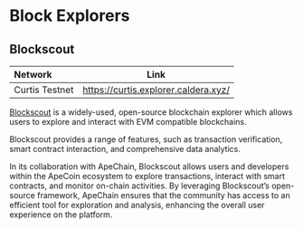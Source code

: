 # Block Explorers

## Blockscout


| Network | Link |    
| :------------ | :---------: 
| Curtis Testnet | https://curtis.explorer.caldera.xyz/ |


[Blockscout](https://www.blockscout.com/) is a widely-used, open-source blockchain explorer which allows users to explore and interact with EVM compatible blockchains. 

Blockscout provides a range of features, such as transaction verification, smart contract interaction, and comprehensive data analytics. 

In its collaboration with ApeChain, Blockscout allows users and developers within the ApeCoin ecosystem to explore transactions, interact with smart contracts, and monitor on-chain activities. By leveraging Blockscout’s open-source framework, ApeChain ensures that the community has access to an efficient tool for exploration and analysis, enhancing the overall user experience on the platform.
